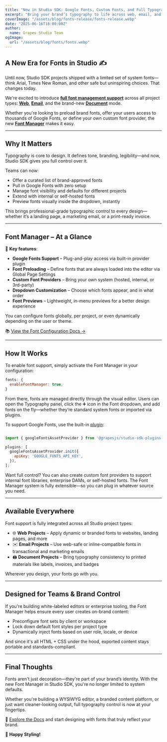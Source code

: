 ```yaml
---
title: "New in Studio SDK: Google Fonts, Custom Fonts, and Full Typography Control"
excerpt: "Bring your brand’s typography to life across web, email, and document editors with the new Font Manager in Studio SDK."
coverImage: "/assets/blog/fonts-release/fonts-release.webp"
date: "2025-06-16T18:00:00Z"
author:
  name: Grapes Studio Team
ogImage:
  url: "/assets/blog/fonts/fonts.webp"
---
```


## A New Era for Fonts in Studio ✍️

Until now, Studio SDK projects shipped with a limited set of system fonts—think Arial, Times New Roman, and other safe but uninspiring choices. That changes today.

We're excited to introduce **[full font management support](https://app.grapesjs.com/docs-sdk/configuration/fonts)** across all project types: **[Web](https://app.grapesjs.com/docs-sdk/project-types/web)**, **[Email](https://app.grapesjs.com/docs-sdk/project-types/email)**, and the brand-new **[Document](https://app.grapesjs.com/docs-sdk/project-types/document)** mode.

Whether you're looking to preload brand fonts, offer your users access to thousands of Google Fonts, or define your own custom font provider, the new **[Font Manager]((https://app.grapesjs.com/docs-sdk/configuration/fonts))** makes it easy.

---

## Why It Matters

Typography is core to design. It defines tone, branding, legibility—and now, Studio SDK gives you full control over it.

Teams can now:

- Offer a curated list of brand-approved fonts  
- Pull in Google Fonts with zero setup  
- Manage font visibility and defaults for different projects  
- Extend with internal or self-hosted fonts  
- Preview fonts visually inside the dropdown, instantly  

This brings professional-grade typographic control to every design—whether it’s a landing page, a marketing email, or a print-ready invoice.

---

## Font Manager – At a Glance

🔧 **Key features**:

- **Google Fonts Support** – Plug-and-play access via built-in provider plugin  
- **Font Preloading** – Define fonts that are always loaded into the editor via Global Page Settings  
- **Custom Font Providers** – Bring your own system (hosted, internal, or 3rd-party)  
- **Dropdown Customization** – Choose which fonts appear, and in what order  
- **Font Previews** – Lightweight, in-menu previews for a better design experience  

You can configure fonts globally, per project, or even dynamically depending on the user or theme.

📚 [View the Font Configuration Docs →](https://app.grapesjs.com/docs-sdk/configuration/fonts)

---

## How It Works

To enable font support, simply activate the Font Manager in your configuration:

```js
fonts: {
  enableFontManager: true,
}
```

From there, fonts are managed directly through the visual editor. Users can open the Typography panel, click the ➕ icon in the Font dropdown, and add fonts on the fly—whether they’re standard system fonts or imported via plugins.

To support Google Fonts, use the built-in [plugin](https://app.grapesjs.com/docs-sdk/plugins/asset-providers/google-fonts):

```js

import { googleFontsAssetProvider } from '@grapesjs/studio-sdk-plugins';

plugins: [
  googleFontsAssetProvider.init({
    apiKey: 'GOOGLE_FONTS_API_KEY',
  }),
];

```

Want full control? You can also create custom font providers to support internal font libraries, enterprise DAMs, or self-hosted fonts. The Font Manager system is fully extensible—so you can plug in whatever source you need.


---

## Available Everywhere

Font support is fully integrated across all Studio project types:

- 🌐 **Web Projects** – Apply dynamic or branded fonts to websites, landing pages, and more  
- ✉️ **Email Projects** – Use web-safe or inline-compatible fonts in transactional and marketing emails  
- 🖨️ **Document Projects** – Bring typography consistency to printed materials like labels, invoices, and badges  

Wherever you design, your fonts go with you.

---

## Designed for Teams & Brand Control

If you're building white-labeled editors or enterprise tooling, the Font Manager helps ensure every user creates on-brand content:

- Preconfigure font sets by client or workspace  
- Lock down default font styles per project type  
- Dynamically inject fonts based on user role, locale, or device  

And since it's all HTML + CSS under the hood, exported content stays portable and standards-compliant.

---

## Final Thoughts

Fonts aren't just decoration—they're part of your brand’s identity. With the new Font Manager in Studio SDK, you're no longer limited to system defaults.

Whether you're building a WYSIWYG editor, a branded content platform, or just want cleaner-looking output, full typography control is now at your fingertips.

📖 [Explore the Docs](https://app.grapesjs.com/docs-sdk/configuration/fonts) and start designing with fonts that truly reflect your brand.

🍇 **Happy Styling!**